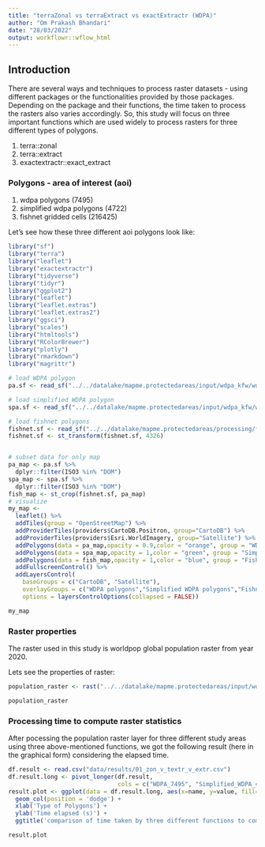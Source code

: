 ```yaml
---
title: "terraZonal vs terraExtract vs exactExtractr (WDPA)"
author: "Om Prakash Bhandari"
date: "28/03/2022"
output: workflowr::wflow_html
---
```


## Introduction

There are several ways and techniques to process raster datasets - using different packages or the functionalities provided by those packages. Depending on the package and their functions, the time taken to process the rasters also varies accordingly. So, this study will focus on three important functions which are used widely to process rasters for three different types of polygons.

1. terra::zonal
2. terra::extract
3. exactextractr::exact_extract 

### Polygons - area of interest (aoi)

1. wdpa polygons (7495)
2. simplified wdpa polygons (4722)
3. fishnet gridded cells (216425)

Let's see how these three different aoi polygons look like:

```r

library("sf")
library("terra")
library("leaflet")
library("exactextractr")
library("tidyverse")
library("tidyr")
library("ggplot2")
library("leaflet")
library("leaflet.extras")
library("leaflet.extras2")
library("ggsci")
library("scales")
library("htmltools")
library("RColorBrewer")
library("plotly")
library("rmarkdown")
library("magrittr")

# load WDPA polygon
pa.sf <- read_sf("../../datalake/mapme.protectedareas/input/wdpa_kfw/wdpa_kfw_spatial_latinamerica_2021-04-22_allPAs_valid.gpkg")

# load simplified WDPA polygon
spa.sf <- read_sf("../../datalake/mapme.protectedareas/input/wdpa_kfw/wdpa_kfw_spatial_latinamerica_2021-04-22_allPAs_valid_simplified.gpkg")

# load fishnet polygons
fishnet.sf <- read_sf("../../datalake/mapme.protectedareas/processing/fishnet/honeycomb_5_sqkm_kfw.gpkg")
fishnet.sf <- st_transform(fishnet.sf, 4326)


# subset data for only map
pa_map <- pa.sf %>%
  dplyr::filter(ISO3 %in% "DOM")
spa_map <- spa.sf %>%
  dplyr::filter(ISO3 %in% "DOM")
fish_map <- st_crop(fishnet.sf, pa_map)
# visualize
my_map <-
  leaflet() %>%
  addTiles(group = "OpenStreetMap") %>%
  addProviderTiles(providers$CartoDB.Positron, group="CartoDB") %>%
  addProviderTiles(providers$Esri.WorldImagery, group="Satellite") %>%
  addPolygons(data = pa_map,opacity = 0.9,color = "orange", group = "WDPA polygons",label = ~htmlEscape(WDPAID),weight = 1)%>%
  addPolygons(data = spa_map,opacity = 1,color = "green", group = "Simplified WDPA polygons",label = ~htmlEscape(WDPAID),weight = 1)%>%
  addPolygons(data = fish_map,opacity = 1,color = "blue", group = "Fishnets",label = ~htmlEscape(poly_id),weight = 1)%>%
  addFullscreenControl() %>%
  addLayersControl(
    baseGroups = c("CartoDB", "Satellite"),
    overlayGroups = c("WDPA polygons","Simplified WDPA polygons","Fishnets"),
    options = layersControlOptions(collapsed = FALSE))

```

```r

my_map
```

### Raster properties

The raster used in this study is worldpop global population raster from year 2020. 

Lets see the properties of raster:

```r

population_raster <- rast("../../datalake/mapme.protectedareas/input/world_pop/global_mosaic2020.tif")
```

```r

population_raster
```


### Processing time to compute raster statistics

After pocessing the population raster layer for three different study areas using three above-mentioned functions, we got the following result (here in the graphical form) considering the elapsed time.

```r

df.result <- read.csv("data/results/01_zon_v_textr_v_extr.csv")
df.result.long <- pivot_longer(df.result,
                               cols = c("WDPA_7495", "Simplified_WDPA_4722", "Fishnet_216425"))
result.plot <- ggplot(data = df.result.long, aes(x=name, y=value, fill=Functions)) + 
  geom_col(position = 'dodge') +
  xlab('Type of Polygons') +
  ylab('Time elapsed (s)') +
  ggtitle('comparison of time taken by three different functions to compute raster statistics')
```

```r

result.plot
```

